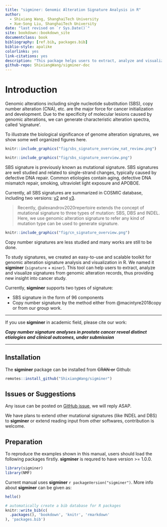 ```yaml
--- 
title: "sigminer: Genomic Alteration Signature Analysis in R"
author:
  - Shixiang Wang, ShanghaiTech University
  - Xue-Song Liu, ShanghaiTech University
date: "last revised on `r Sys.Date()`"
site: bookdown::bookdown_site
documentclass: book
bibliography: [ref.bib, packages.bib]
biblio-style: apalike
colorlinks: yes
link-citations: yes
description: "This package helps users to extract, analyze and visualize signatures from genomic variation records, thus providing new insight into cancer study."
github-repo: ShixiangWang/sigminer-doc
---
```


# Introduction {-}

Genomic alterations including single nucleotide substitution (SBS),
copy number alteration (CNA), etc. are the major force for cancer
initialization and development. Due to the specificity of molecular
lesions caused by genomic alterations, we can generate characteristic
alteration spectra, called 'signature'. 

To illustrate the biological significance of genome alteration signatures, we show some
well organized figures here.

```r
knitr::include_graphics("fig/sbs_signature_overview_nat_review.png")
```

```r
knitr::include_graphics("fig/sbs_signature_overview.png")
```

SBS signature is previously known as mutational signature. SBS signatures are well studied and related to single-strand changes, typically caused by defective DNA repair.
Common etiologies contain aging, defective DNA mismatch repair, smoking, ultraviolet light exposure and APOBOE.

Currently, all SBS signatures are summarized in COSMIC database, including two versions: [v2](https://cancer.sanger.ac.uk/cosmic/signatures_v2) and [v3](https://cancer.sanger.ac.uk/cosmic/signatures/SBS/).

> Recently, @alexandrov2020repertoire extends the concept of mutational signature to three types of mutation: SBS, DBS and INDEL. Here, we use genomic alteration signature to refer any kind of mutation type can be used to generate signature.


```r
knitr::include_graphics("fig/cn_signature_overview.png")
```

Copy number signatures are less studied and many works are still to be done.


To study signatures, we created an easy-to-use and scalable toolkit for genomic alteration signature analysis and visualization in R. We named it **sigminer** (`signature` + `miner`). 
This tool can help users to extract, analyze and visualize signatures from genomic alteration records,
thus providing new insight into cancer study.

Currently, **sigminer** supports two types of signature:

- SBS signature in the form of 96 components
- Copy number signature by the method either from @macintyre2018copy or from our group work.


***

If you use **sigminer** in academic field, please cite our work:

***Copy number signature analyses in prostate cancer reveal distinct etiologies and clinical outcomes, under submission***

***

## Installation {-}

The **sigminer** package can be installed from ~~CRAN or~~ Github:

```r
remotes::install_github("ShixiangWang/sigminer")
```


## Issues or Suggestions  {-}

Any issue can be posted on [GitHub issue](https://github.com/ShixiangWang/sigminer/issues), we will reply ASAP.

We have plans to extend other mutational signatures (like INDEL and DBS) to **sigminer** or 
extend reading input from other softwares, contribution is welcome.


## Preparation {-}

To reproduce the examples shown in this manual, users should load the following packages firstly.
**sigminer** is requred to have version >= 1.0.0.

```r
library(sigminer)
library(NMF)
```

Current manual uses **sigminer** `r packageVersion("sigminer")`. More info about **sigminer** can be given as: 

```r
hello()
```


```r
# automatically create a bib database for R packages
knitr::write_bib(c(
  .packages(), 'bookdown', 'knitr', 'rmarkdown'
), 'packages.bib')
```
